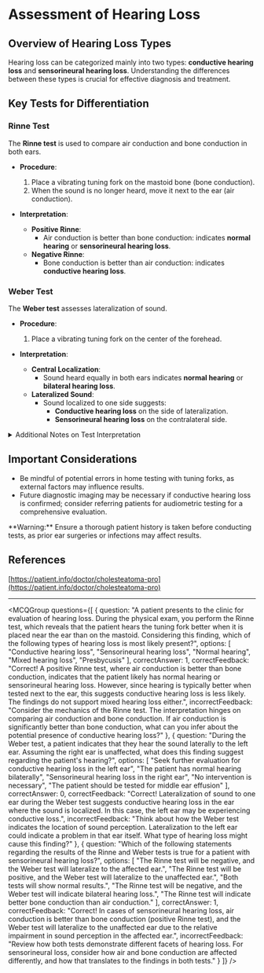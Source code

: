 
# Assessment of Hearing Loss

## Overview of Hearing Loss Types

Hearing loss can be categorized mainly into two types: **conductive hearing loss** and **sensorineural hearing loss**. Understanding the differences between these types is crucial for effective diagnosis and treatment.

## Key Tests for Differentiation

### Rinne Test

The **Rinne test** is used to compare air conduction and bone conduction in both ears.

- **Procedure**:
  1. Place a vibrating tuning fork on the mastoid bone (bone conduction).
  2. When the sound is no longer heard, move it next to the ear (air conduction).

- **Interpretation**:
  - **Positive Rinne**:
    - Air conduction is better than bone conduction: indicates **normal hearing** or **sensorineural hearing loss**.
  - **Negative Rinne**:
    - Bone conduction is better than air conduction: indicates **conductive hearing loss**.

### Weber Test

The **Weber test** assesses lateralization of sound.

- **Procedure**:
  1. Place a vibrating tuning fork on the center of the forehead.

- **Interpretation**:
  - **Central Localization**:
    - Sound heard equally in both ears indicates **normal hearing** or **bilateral hearing loss**. 
  - **Lateralized Sound**:
    - Sound localized to one side suggests:
      - **Conductive hearing loss** on the side of lateralization.
      - **Sensorineural hearing loss** on the contralateral side.

<details>
<summary>Additional Notes on Test Interpretation</summary>

- Results from the Rinne test should always be correlated with the Weber test findings and patient symptoms.
- In cases of **conductive hearing loss**, the Rinne test will typically show negative results while the Weber test will lateralize to the affected ear.
- Conversely, with **sensorineural hearing loss**, the Rinne test will show positive results and the Weber test will lateralize to the unaffected ear.

</details>

## Important Considerations

- Be mindful of potential errors in home testing with tuning forks, as external factors may influence results.
- Future diagnostic imaging may be necessary if conductive hearing loss is confirmed; consider referring patients for audiometric testing for a comprehensive evaluation.

<Callout emoji="⚠️">
**Warning:** Ensure a thorough patient history is taken before conducting tests, as prior ear surgeries or infections may affect results.
</Callout>

## References

[https://patient.info/doctor/cholesteatoma-pro](https://patient.info/doctor/cholesteatoma-pro)

---

<MCQGroup questions={[
  {
    question: "A patient presents to the clinic for evaluation of hearing loss. During the physical exam, you perform the Rinne test, which reveals that the patient hears the tuning fork better when it is placed near the ear than on the mastoid. Considering this finding, which of the following types of hearing loss is most likely present?",
    options: [
      "Conductive hearing loss",
      "Sensorineural hearing loss",
      "Normal hearing",
      "Mixed hearing loss",
      "Presbycusis"
    ],
    correctAnswer: 1,
    correctFeedback: "Correct! A positive Rinne test, where air conduction is better than bone conduction, indicates that the patient likely has normal hearing or sensorineural hearing loss. However, since hearing is typically better when tested next to the ear, this suggests conductive hearing loss is less likely. The findings do not support mixed hearing loss either.",
    incorrectFeedback: "Consider the mechanics of the Rinne test. The interpretation hinges on comparing air conduction and bone conduction. If air conduction is significantly better than bone conduction, what can you infer about the potential presence of conductive hearing loss?"
  },
  {
    question: "During the Weber test, a patient indicates that they hear the sound laterally to the left ear. Assuming the right ear is unaffected, what does this finding suggest regarding the patient's hearing?",
    options: [
      "Seek further evaluation for conductive hearing loss in the left ear",
      "The patient has normal hearing bilaterally",
      "Sensorineural hearing loss in the right ear",
      "No intervention is necessary",
      "The patient should be tested for middle ear effusion"
    ],
    correctAnswer: 0,
    correctFeedback: "Correct! Lateralization of sound to one ear during the Weber test suggests conductive hearing loss in the ear where the sound is localized. In this case, the left ear may be experiencing conductive loss.",
    incorrectFeedback: "Think about how the Weber test indicates the location of sound perception. Lateralization to the left ear could indicate a problem in that ear itself. What type of hearing loss might cause this finding?"
  },
  {
    question: "Which of the following statements regarding the results of the Rinne and Weber tests is true for a patient with sensorineural hearing loss?",
    options: [
      "The Rinne test will be negative, and the Weber test will lateralize to the affected ear.",
      "The Rinne test will be positive, and the Weber test will lateralize to the unaffected ear.",
      "Both tests will show normal results.",
      "The Rinne test will be negative, and the Weber test will indicate bilateral hearing loss.",
      "The Rinne test will indicate better bone conduction than air conduction."
    ],
    correctAnswer: 1,
    correctFeedback: "Correct! In cases of sensorineural hearing loss, air conduction is better than bone conduction (positive Rinne test), and the Weber test will lateralize to the unaffected ear due to the relative impairment in sound perception in the affected ear.",
    incorrectFeedback: "Review how both tests demonstrate different facets of hearing loss. For sensorineural loss, consider how air and bone conduction are affected differently, and how that translates to the findings in both tests."
  }
]} />